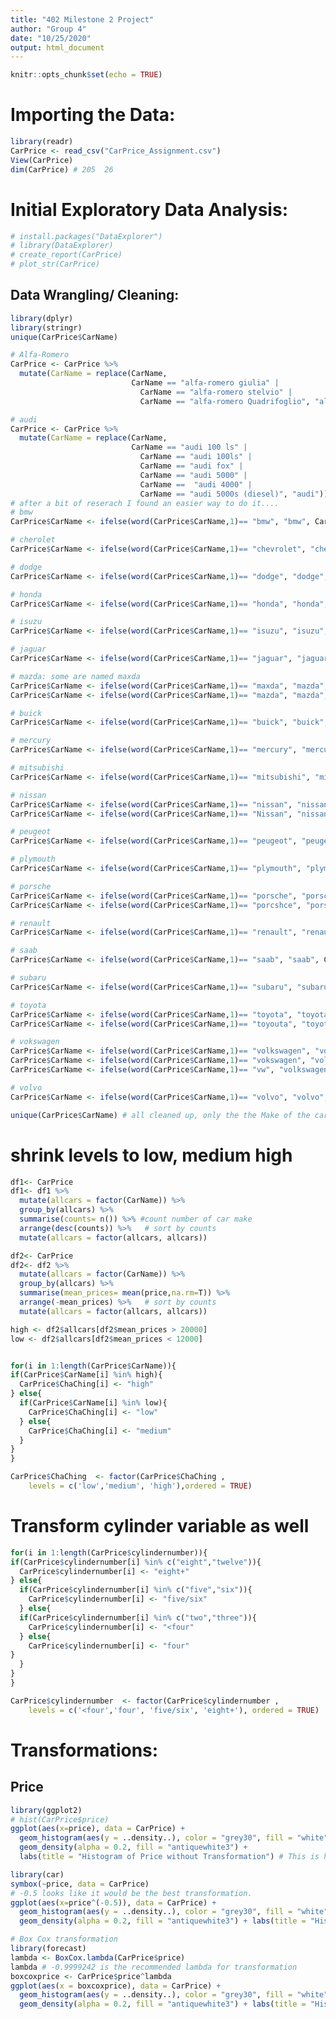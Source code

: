 ```yaml
---
title: "402 Milestone 2 Project"
author: "Group 4"
date: "10/25/2020"
output: html_document
---
```


```r
knitr::opts_chunk$set(echo = TRUE)
```

# Importing the Data:

```r
library(readr)
CarPrice <- read_csv("CarPrice_Assignment.csv")
View(CarPrice)
dim(CarPrice) # 205  26 
```

# Initial Exploratory Data Analysis: 

```r
# install.packages("DataExplorer")
# library(DataExplorer)
# create_report(CarPrice)
# plot_str(CarPrice)
```

## Data Wrangling/ Cleaning:

```r
library(dplyr)
library(stringr)
unique(CarPrice$CarName)

# Alfa-Romero
CarPrice <- CarPrice %>% 
  mutate(CarName = replace(CarName, 
                           CarName == "alfa-romero giulia" |
                             CarName == "alfa-romero stelvio" |
                             CarName == "alfa-romero Quadrifoglio", "alfa-romero"))

# audi
CarPrice <- CarPrice %>% 
  mutate(CarName = replace(CarName, 
                           CarName == "audi 100 ls" |
                             CarName == "audi 100ls" |
                             CarName == "audi fox" |
                             CarName == "audi 5000" |
                             CarName ==  "audi 4000" |
                             CarName == "audi 5000s (diesel)", "audi"))
# after a bit of reserach I found an easier way to do it.... 
# bmw
CarPrice$CarName <- ifelse(word(CarPrice$CarName,1)== "bmw", "bmw", CarPrice$CarName )

# cherolet
CarPrice$CarName <- ifelse(word(CarPrice$CarName,1)== "chevrolet", "chevrolet", CarPrice$CarName )

# dodge
CarPrice$CarName <- ifelse(word(CarPrice$CarName,1)== "dodge", "dodge", CarPrice$CarName )

# honda
CarPrice$CarName <- ifelse(word(CarPrice$CarName,1)== "honda", "honda", CarPrice$CarName )

# isuzu 
CarPrice$CarName <- ifelse(word(CarPrice$CarName,1)== "isuzu", "isuzu", CarPrice$CarName )

# jaguar
CarPrice$CarName <- ifelse(word(CarPrice$CarName,1)== "jaguar", "jaguar", CarPrice$CarName )

# mazda: some are named maxda
CarPrice$CarName <- ifelse(word(CarPrice$CarName,1)== "maxda", "mazda", CarPrice$CarName )
CarPrice$CarName <- ifelse(word(CarPrice$CarName,1)== "mazda", "mazda", CarPrice$CarName )

# buick
CarPrice$CarName <- ifelse(word(CarPrice$CarName,1)== "buick", "buick", CarPrice$CarName )

# mercury
CarPrice$CarName <- ifelse(word(CarPrice$CarName,1)== "mercury", "mercury", CarPrice$CarName )

# mitsubishi
CarPrice$CarName <- ifelse(word(CarPrice$CarName,1)== "mitsubishi", "mitsubishi", CarPrice$CarName )

# nissan 
CarPrice$CarName <- ifelse(word(CarPrice$CarName,1)== "nissan", "nissan", CarPrice$CarName )
CarPrice$CarName <- ifelse(word(CarPrice$CarName,1)== "Nissan", "nissan", CarPrice$CarName )

# peugeot
CarPrice$CarName <- ifelse(word(CarPrice$CarName,1)== "peugeot", "peugeot", CarPrice$CarName )

# plymouth
CarPrice$CarName <- ifelse(word(CarPrice$CarName,1)== "plymouth", "plymouth", CarPrice$CarName )

# porsche
CarPrice$CarName <- ifelse(word(CarPrice$CarName,1)== "porsche", "porsche", CarPrice$CarName )
CarPrice$CarName <- ifelse(word(CarPrice$CarName,1)== "porcshce", "porsche", CarPrice$CarName )

# renault
CarPrice$CarName <- ifelse(word(CarPrice$CarName,1)== "renault", "renault", CarPrice$CarName )

# saab
CarPrice$CarName <- ifelse(word(CarPrice$CarName,1)== "saab", "saab", CarPrice$CarName )

# subaru
CarPrice$CarName <- ifelse(word(CarPrice$CarName,1)== "subaru", "subaru", CarPrice$CarName )

# toyota
CarPrice$CarName <- ifelse(word(CarPrice$CarName,1)== "toyota", "toyota", CarPrice$CarName )
CarPrice$CarName <- ifelse(word(CarPrice$CarName,1)== "toyouta", "toyota", CarPrice$CarName )

# vokswagen
CarPrice$CarName <- ifelse(word(CarPrice$CarName,1)== "volkswagen", "volkswagen", CarPrice$CarName )
CarPrice$CarName <- ifelse(word(CarPrice$CarName,1)== "vokswagen", "volkswagen", CarPrice$CarName )
CarPrice$CarName <- ifelse(word(CarPrice$CarName,1)== "vw", "volkswagen", CarPrice$CarName )

# volvo
CarPrice$CarName <- ifelse(word(CarPrice$CarName,1)== "volvo", "volvo", CarPrice$CarName )

unique(CarPrice$CarName) # all cleaned up, only the the Make of the car - no longer Make and Model. 
```

# shrink levels to low, medium high
```r
df1<- CarPrice
df1<- df1 %>% 
  mutate(allcars = factor(CarName)) %>% 
  group_by(allcars) %>%    
  summarise(counts= n()) %>% #count number of car make
  arrange(desc(counts)) %>%   # sort by counts 
  mutate(allcars = factor(allcars, allcars))

df2<- CarPrice
df2<- df2 %>% 
  mutate(allcars = factor(CarName)) %>% 
  group_by(allcars) %>%    
  summarise(mean_prices= mean(price,na.rm=T)) %>% 
  arrange(-mean_prices) %>%   # sort by counts 
  mutate(allcars = factor(allcars, allcars))

high <- df2$allcars[df2$mean_prices > 20000]
low <- df2$allcars[df2$mean_prices < 12000]


for(i in 1:length(CarPrice$CarName)){
if(CarPrice$CarName[i] %in% high){
  CarPrice$ChaChing[i] <- "high"
} else{
  if(CarPrice$CarName[i] %in% low){
    CarPrice$ChaChing[i] <- "low"
  } else{
    CarPrice$ChaChing[i] <- "medium"
  }
}
}

CarPrice$ChaChing  <- factor(CarPrice$ChaChing ,
    levels = c('low','medium', 'high'),ordered = TRUE)
```


# Transform cylinder variable as well
```r
for(i in 1:length(CarPrice$cylindernumber)){
if(CarPrice$cylindernumber[i] %in% c("eight","twelve")){
  CarPrice$cylindernumber[i] <- "eight+"
} else{
  if(CarPrice$cylindernumber[i] %in% c("five","six")){
    CarPrice$cylindernumber[i] <- "five/six"
  } else{
  if(CarPrice$cylindernumber[i] %in% c("two","three")){
    CarPrice$cylindernumber[i] <- "<four"
  } else{
    CarPrice$cylindernumber[i] <- "four"
}
  }
}
}

CarPrice$cylindernumber  <- factor(CarPrice$cylindernumber ,
    levels = c('<four','four', 'five/six', 'eight+'), ordered = TRUE)
```

# Transformations: 

## Price

```r
library(ggplot2)
# hist(CarPrice$price)
ggplot(aes(x=price), data = CarPrice) + 
  geom_histogram(aes(y = ..density..), color = "grey30", fill = "white") +
  geom_density(alpha = 0.2, fill = "antiquewhite3") + 
  labs(title = "Histogram of Price without Transformation") # This is heavily right skewed...

```


```r
library(car)
symbox(~price, data = CarPrice)
# -0.5 looks like it would be the best transformation. 
ggplot(aes(x=price^(-0.5)), data = CarPrice) + 
  geom_histogram(aes(y = ..density..), color = "grey30", fill = "white") +
  geom_density(alpha = 0.2, fill = "antiquewhite3") + labs(title = "Histogram of Price with -0.5 Transformation", x= "price")

# Box Cox transformation
library(forecast)
lambda <- BoxCox.lambda(CarPrice$price)
lambda # -0.9999242 is the recommended lambda for transformation
boxcoxprice <- CarPrice$price^lambda
ggplot(aes(x = boxcoxprice), data = CarPrice) +
  geom_histogram(aes(y = ..density..), color = "grey30", fill = "white") +
  geom_density(alpha = 0.2, fill = "antiquewhite3") + labs(title = "Histogram of Price with lambda Transformation", x= "price")

```




